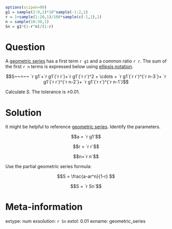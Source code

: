 ```r
options(scipen=99)
g1 = sample(2:9,1)*10^sample(-1:2,1)
r = 1+sample(1:20,1)/100*sample(c(-1,1),1)
n = sample(10:30,1)
Sn = g1*(1-r^n)/(1-r)
```

Question
========

A [geometric series](https://en.wikipedia.org/wiki/Geometric_series) has a first term `r g1` and a common ratio `r r`. The sum of the first `r n` terms is expressed below using [ellipsis notation](https://en.wikipedia.org/wiki/Ellipsis#In_mathematical_notation).

$$S~~=~~ `r g1`+`r g1`(`r r`)+`r g1`(`r r`)^2 + \cdots + `r g1`(`r r`)^{`r n-3`}+ `r g1`(`r r`)^{`r n-2`}+ `r g1`(`r r`)^{`r n-1`}$$



Calculate $S$. The tolerance is $\pm 0.01$.


Solution
========

It might be helpful to reference [geometric series](https://en.wikipedia.org/wiki/Geometric_series). Identify the parameters.

$$a = `r g1`$$

$$r = `r r`$$

$$n=`r n`$$

Use the partial geometric series formula:

$$S = \frac{a-ar^n}{1-r} $$

$$S = `r Sn`$$

Meta-information
============
extype: num
exsolution: `r Sn`
extol: 0.01
exname: geometric_series